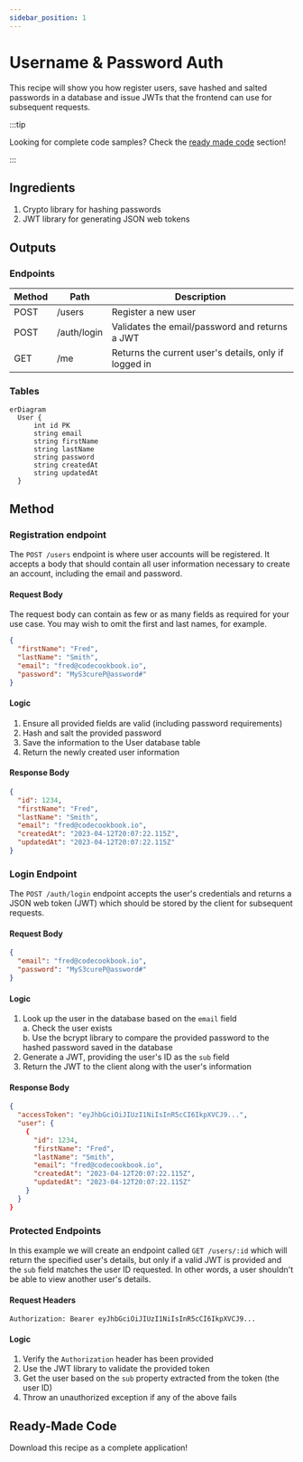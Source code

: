 ```yaml
---
sidebar_position: 1
---
```



# Username & Password Auth

This recipe will show you how register users, save hashed and salted passwords in a database and issue JWTs that the frontend can use for subsequent requests.

:::tip

Looking for complete code samples? Check the [ready made code](#ready-made-code) section!

:::

## Ingredients
  1. Crypto library for hashing passwords
  2. JWT library for generating JSON web tokens


## Outputs
### Endpoints

| Method | Path | Description |
|--------|------|-----------------| 
| POST | /users | Register a new user |
| POST | /auth/login | Validates the email/password and returns a JWT |
| GET | /me | Returns the current user's details, only if logged in |


### Tables
```mermaid
erDiagram
  User {
      int id PK
      string email
      string firstName
      string lastName
      string password
      string createdAt
      string updatedAt
  }

```

## Method
### Registration endpoint
The `POST /users` endpoint is where user accounts will be registered. It accepts a body that should contain all user information necessary to create an account, including the email and password.

#### Request Body
The request body can contain as few or as many fields as required for your use case. You may wish to omit the first and last names, for example.

```json
{ 
  "firstName": "Fred",
  "lastName": "Smith",
  "email": "fred@codecookbook.io",
  "password": "MyS3cureP@assword#"
}
```

#### Logic
  1. Ensure all provided fields are valid (including password requirements)
  2. Hash and salt the provided password
  3. Save the information to the User database table
  4. Return the newly created user information


#### Response Body
```json
{
  "id": 1234,
  "firstName": "Fred",
  "lastName": "Smith",
  "email": "fred@codecookbook.io",
  "createdAt": "2023-04-12T20:07:22.115Z",
  "updatedAt": "2023-04-12T20:07:22.115Z"
}
```

### Login Endpoint
The `POST /auth/login` endpoint accepts the user's credentials and returns a JSON web token (JWT) which should be stored by the client for subsequent requests.

#### Request Body
```json
{
  "email": "fred@codecookbook.io",
  "password": "MyS3cureP@assword#"
}
```

#### Logic
  1. Look up the user in the database based on the `email` field  
    a. Check the user exists  
    b. Use the bcrypt library to compare the provided password to the hashed password saved in the database
  2. Generate a JWT, providing the user's ID as the `sub` field
  3. Return the JWT to the client along with the user's information


#### Response Body
```json
{
  "accessToken": "eyJhbGciOiJIUzI1NiIsInR5cCI6IkpXVCJ9...",
  "user": {
    {
      "id": 1234,
      "firstName": "Fred",
      "lastName": "Smith",
      "email": "fred@codecookbook.io",
      "createdAt": "2023-04-12T20:07:22.115Z",
      "updatedAt": "2023-04-12T20:07:22.115Z"
    }
  }
}
```


### Protected Endpoints
In this example we will create an endpoint called `GET /users/:id` which will return the specified user's details, but only if a valid JWT is provided and the `sub` field matches the user ID requested. In other words, a user shouldn't be able to view another user's details.

#### Request Headers
```
Authorization: Bearer eyJhbGciOiJIUzI1NiIsInR5cCI6IkpXVCJ9...
```

#### Logic
 1. Verify the `Authorization` header has been provided
 2. Use the JWT library to validate the provided token
 3. Get the user based on the `sub` property extracted from the token (the user ID)
 4. Throw an unauthorized exception if any of the above fails



## Ready-Made Code
Download this recipe as a complete application!  

<GumroadEmbed slug="username-password-auth-nest" />